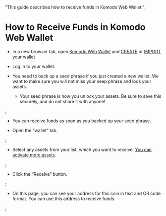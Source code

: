   "This guide describes how to receive funds in Komodo Web Wallet.";
  

# How to Receive Funds in Komodo Web Wallet

*	In a new browser tab, open [Komodo Web Wallet]() and [CREATE]() or [IMPORT]() your wallet
	
*	Log in to your wallet.
	
*	You need to back up a seed phrase if you just created a new wallet. We want to make sure you will not miss your seep phrase and loos your assets. 
	- Your seed phrase is how you unlock your assets. Be sure to save this securely, and do not share it with anyone!

<OptimizedImage title=" How to Receive Funds in Komodo Web Wallet" src={howToReceiveFunds1} alt=" How to Receive Funds in Komodo Web Wallet" />;

*	You can receive funds as soon as you backed up your seed phrase.

*	Open the “wallet” tab.

<OptimizedImage title=" How to Receive Funds in Komodo Web Wallet" src={howToReceiveFunds2} alt=" How to Receive Funds in Komodo Web Wallet" />;

*	Select any assets from your list, which you want to receive. [You can activate more assets]().

<OptimizedImage title=" How to Receive Funds in Komodo Web Wallet" src={howToReceiveFunds3} alt=" How to Receive Funds in Komodo Web Wallet" />;

*	Click the “Receive” button.

<OptimizedImage title=" How to Receive Funds in Komodo Web Wallet" src={howToReceiveFunds4} alt=" How to Receive Funds in Komodo Web Wallet" />;

*	On this page, you can see your address for this coin in text and QR code format. You can use this address to receive funds.

<OptimizedImage title=" How to Receive Funds in Komodo Web Wallet" src={howToReceiveFunds5} alt=" How to Receive Funds in Komodo Web Wallet" />;
